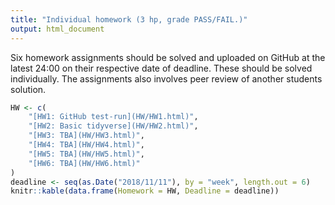 ```yaml
---
title: "Individual homework (3 hp, grade PASS/FAIL.)"
output: html_document
---
```


Six homework assignments should be solved and uploaded on GitHub at the latest 24:00 on their respective date of deadline. These should be solved individually. The assignments also involves peer review of another students solution.


```r
HW <- c(
    "[HW1: GitHub test-run](HW/HW1.html)",
    "[HW2: Basic tidyverse](HW/HW2.html)",
    "[HW3: TBA](HW/HW3.html)",
    "[HW4: TBA](HW/HW4.html)",
    "[HW5: TBA](HW/HW5.html)",
    "[HW6: TBA](HW/HW6.html)"
)
deadline <- seq(as.Date("2018/11/11"), by = "week", length.out = 6)
knitr::kable(data.frame(Homework = HW, Deadline = deadline))
```

